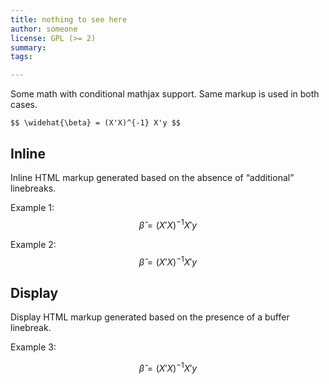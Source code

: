 ```yaml
---
title: nothing to see here
author: someone
license: GPL (>= 2)
summary:
tags:

---
```


Some math with conditional mathjax support. Same markup is used in both cases.

```
$$ \widehat{\beta} = (X'X)^{-1} X'y $$
```

## Inline

Inline HTML markup generated based on the absence of "additional" linebreaks.

Example 1: $$ \widehat{\beta} = (X'X)^{-1} X'y $$

Example 2:
$$ \widehat{\beta} = (X'X)^{-1} X'y $$

## Display

Display HTML markup generated based on the presence of a buffer linebreak.

Example 3:

$$ \widehat{\beta} = (X'X)^{-1} X'y $$

